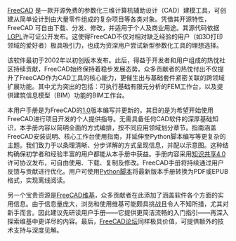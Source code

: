 <languages/>

{{Docnav/zh-cn
| 
|[[Manual:What_is_FreeCAD/zh-cn|手册：FreeCAD 是什么]]
|[[Manual:Introduction/zh-cn|手册封面]]
|IconC = Crystal_Clear_manual.png
}}

{{Manual:TOC}}

[https://www.freecad.org FreeCAD] 是一款开源免费的参数化三维计算机辅助设计（CAD）建模工具，可创建从简单设计到由大量零件组成的复杂项目等各类对象。凭借其开源特性，FreeCAD 可自由下载、分发、修改，并适用于个人及商业用途。其源代码依据[https://en.wikipedia.org/wiki/GNU_Lesser_General_Public_License LGPL]许可证公开发布。这使得FreeCAD不仅对相对缺乏经验的用户（如3D打印领域的爱好者）极具吸引力，也成为资深用户尝试新型参数化工具的理想选择。

该软件最初于2002年以初创版本发布。此后，得益于开发者和用户组成的热忱社区持续贡献，FreeCAD始终保持着稳步发展态势。众多贡献者的热忱付出不仅提升了FreeCAD作为CAD工具的核心能力，更催生出与基础套件紧密关联的跨领域扩展功能。其中尤为突出的包括：可执行基础有限元分析的FEM工作台，以及提供建筑信息模型（BIM）功能的BIM工作台。

本用户手册是为FreeCAD的[[Release_notes_1.0|1.0]]版本编写并更新的。其目的是为希望开始使用FreeCAD进行项目开发的个人提供指导。无需具备任何CAD软件的深厚基础知识，本手册内容以简明全面的方式编排，按不同应用领域划分章节。指南涵盖FreeCAD安装说明、核心工作台使用指南，并延伸至Python脚本编写等更复杂的主题。我们致力于以条理清晰、分步详解的方式呈现信息，并配以示意图。这种结构确保初学者和经验丰富的用户都能从本手册中获益。手册内容采用[http://creativecommons.org/licenses/by/4.0/ 知识共享4.0]许可协议发布，可自由使用、下载、复制及修改。FreeCAD手册将持续通过用户反馈与贡献进行优化。用户可使用[https://wiki.freecad.org/FreeCAD_manual_converter Python脚本]将最新版本手册转换为PDF或EPUB格式，实现离线阅读。 

另一个宝贵资源是[[Main_Page|FreeCAD维基]]，众多贡献者在此添加了涵盖软件各个方面的实用信息。由于信息量庞大，浏览和使用维基可能颇具挑战且令人不知所措，尤其对新手而言。因此建议先研读用户手册——它提供更简洁流畅的入门指引——再深入探索维基中更详尽的内容。最后，[https://forum.freecad.org/ FreeCAD论坛]同样极具价值，可提供额外的技术支持与深度见解。



{{Docnav
|
|[[Manual:What_is_FreeCAD|手册：FreeCAD 是什么]]
|[[Manual:Introduction|手册封面]]
|IconC=Crystal_Clear_manual.png
}}